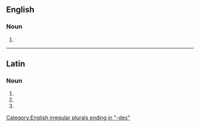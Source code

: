 ==English==

===Noun===
{{head|en|noun form}}

# {{plural of|stapes|lang=en}}

[[Category:English irregular plurals ending in "-des"]]

----

==Latin==

===Noun===
{{la-noun-form|stapedēs}}

# {{inflection of|stapēs||nom|p|lang=la}}
# {{inflection of|stapēs||acc|p|lang=la}}
# {{inflection of|stapēs||voc|p|lang=la}}